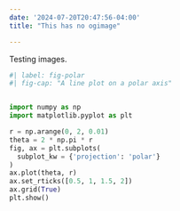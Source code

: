 ```yaml
---
date: '2024-07-20T20:47:56-04:00'
title: "This has no ogimage"

---
```


Testing images.

```python
#| label: fig-polar
#| fig-cap: "A line plot on a polar axis"


import numpy as np
import matplotlib.pyplot as plt

r = np.arange(0, 2, 0.01)
theta = 2 * np.pi * r
fig, ax = plt.subplots(
  subplot_kw = {'projection': 'polar'} 
)
ax.plot(theta, r)
ax.set_rticks([0.5, 1, 1.5, 2])
ax.grid(True)
plt.show()
```
